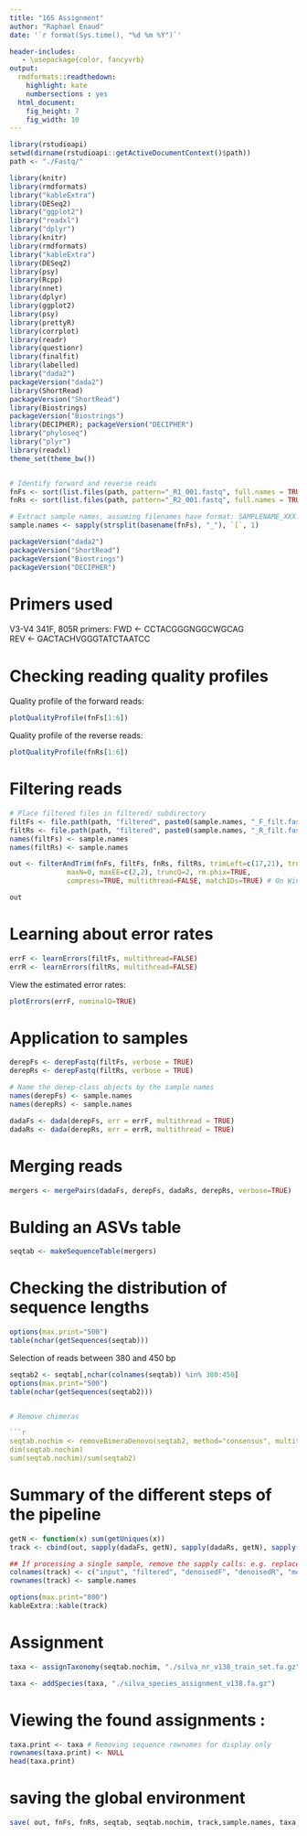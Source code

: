 ---
title: "16S Assignment"
author: "Raphael Enaud"
date: '`r format(Sys.time(), "%d %m %Y")`'

header-includes:
   - \usepackage{color, fancyvrb}
output:
  rmdformats::readthedown:
    highlight: kate
    numbersections : yes    
  html_document: 
    fig_height: 7
    fig_width: 10
---

```{r knitrinit, include=FALSE, warning=FALSE, message=FALSE, cache=TRUE}

library(rstudioapi)    
setwd(dirname(rstudioapi::getActiveDocumentContext()$path))
path <- "./Fastq/"

library(knitr)
library(rmdformats)
library("kableExtra")
library(DESeq2)
library("ggplot2")     
library("readxl")       
library("dplyr")      
library(knitr)
library(rmdformats)
library("kableExtra")
library(DESeq2)
library(psy)
library(Rcpp)
library(nnet)
library(dplyr)
library(ggplot2)
library(psy)
library(prettyR)
library(corrplot)
library(readr)
library(questionr)
library(finalfit)
library(labelled)
library("dada2")
packageVersion("dada2")
library(ShortRead)
packageVersion("ShortRead")
library(Biostrings)
packageVersion("Biostrings")
library(DECIPHER); packageVersion("DECIPHER")
library("phyloseq")
library("plyr")
library(readxl)
theme_set(theme_bw())


# Identify forward and reverse reads
fnFs <- sort(list.files(path, pattern="_R1_001.fastq", full.names = TRUE))
fnRs <- sort(list.files(path, pattern="_R2_001.fastq", full.names = TRUE))

# Extract sample names, assuming filenames have format: SAMPLENAME_XXX.fastq
sample.names <- sapply(strsplit(basename(fnFs), "_"), `[`, 1)
```

```{r, echo=TRUE, warning=FALSE, message=FALSE, cache=FALSE}
packageVersion("dada2")
packageVersion("ShortRead")
packageVersion("Biostrings")
packageVersion("DECIPHER")
```


# Primers used
V3-V4 341F, 805R primers:
FWD <- CCTACGGGNGGCWGCAG  
REV <- GACTACHVGGGTATCTAATCC

# Checking reading quality profiles
Quality profile of the forward reads:
```{r, echo=FALSE, warning=FALSE, message=FALSE, cache=FALSE}
plotQualityProfile(fnFs[1:6])
```

Quality profile of the reverse reads:
```{r, echo=FALSE, warning=FALSE, message=FALSE, cache=FALSE}
plotQualityProfile(fnRs[1:6])
```

# Filtering reads
```{r, echo=FALSE, warning=FALSE, message=FALSE, cache=FALSE}

# Place filtered files in filtered/ subdirectory
filtFs <- file.path(path, "filtered", paste0(sample.names, "_F_filt.fastq.gz"))
filtRs <- file.path(path, "filtered", paste0(sample.names, "_R_filt.fastq.gz"))
names(filtFs) <- sample.names
names(filtRs) <- sample.names

out <- filterAndTrim(fnFs, filtFs, fnRs, filtRs, trimLeft=c(17,21), truncLen=c(240,240),
              maxN=0, maxEE=c(2,2), truncQ=2, rm.phix=TRUE,
              compress=TRUE, multithread=FALSE, matchIDs=TRUE) # On Windows set multithread=FALSE

out

```



# Learning about error rates
```{r, include=FALSE, warning=FALSE, message=FALSE, cache=FALSE}
errF <- learnErrors(filtFs, multithread=FALSE)
errR <- learnErrors(filtRs, multithread=FALSE)
```

View the estimated error rates:
```{r, echo=FALSE, warning=FALSE, message=FALSE, cache=FALSE}
plotErrors(errF, nominalQ=TRUE) 
```

# Application to samples
```{r, echo=FALSE, warning=FALSE, message=FALSE, cache=FALSE}
derepFs <- derepFastq(filtFs, verbose = TRUE)
derepRs <- derepFastq(filtRs, verbose = TRUE)

# Name the derep-class objects by the sample names
names(derepFs) <- sample.names
names(derepRs) <- sample.names

dadaFs <- dada(derepFs, err = errF, multithread = TRUE)
dadaRs <- dada(derepRs, err = errR, multithread = TRUE)
```


# Merging reads
```{r, include=FALSE, warning=FALSE, message=FALSE, cache=FALSE}
mergers <- mergePairs(dadaFs, derepFs, dadaRs, derepRs, verbose=TRUE)
```


# Bulding an ASVs table
```{r, echo=FALSE, warning=FALSE, message=FALSE, cache=FALSE}
seqtab <- makeSequenceTable(mergers)

```


# Checking the distribution of sequence lengths
```{r, echo=FALSE, warning=FALSE, message=FALSE, cache=FALSE}
options(max.print="500")
table(nchar(getSequences(seqtab)))
```

Selection of reads between 380 and 450 bp
```{r, echo=FALSE, warning=FALSE, message=FALSE, cache=FALSE}
seqtab2 <- seqtab[,nchar(colnames(seqtab)) %in% 380:450]
options(max.print="500")
table(nchar(getSequences(seqtab2)))


# Remove chimeras

```{r, echo=FALSE, warning=FALSE, message=FALSE, cache=FALSE}
seqtab.nochim <- removeBimeraDenovo(seqtab2, method="consensus", multithread=FALSE, verbose=TRUE) 
dim(seqtab.nochim)
sum(seqtab.nochim)/sum(seqtab2)
```

# Summary of the different steps of the pipeline

```{r, include=FALSE, warning=FALSE, message=FALSE, cache=FALSE}
getN <- function(x) sum(getUniques(x))
track <- cbind(out, sapply(dadaFs, getN), sapply(dadaRs, getN), sapply(mergers, getN), rowSums(seqtab.nochim))

## If processing a single sample, remove the sapply calls: e.g. replace sapply(dadaFs, getN) with getN(dadaFs)
colnames(track) <- c("input", "filtered", "denoisedF", "denoisedR", "merged", "nonchim")
rownames(track) <- sample.names
```

```{r, echo=FALSE, warning=FALSE, message=FALSE, cache=FALSE}
options(max.print="800")
kableExtra::kable(track)
```


# Assignment

```{r, echo=FALSE, warning=FALSE, message=FALSE, cache=FALSE}
taxa <- assignTaxonomy(seqtab.nochim, "./silva_nr_v138_train_set.fa.gz", multithread=FALSE)
```


```{r, echo=FALSE, warning=FALSE, message=FALSE, cache=FALSE}
taxa <- addSpecies(taxa, "./silva_species_assignment_v138.fa.gz")
```

# Viewing the found assignments :

```{r, echo=FALSE, warning=FALSE, message=FALSE, cache=FALSE}
taxa.print <- taxa # Removing sequence rownames for display only
rownames(taxa.print) <- NULL
head(taxa.print)

```

# saving the global environment
```{r, echo=FALSE, warning=FALSE, message=FALSE, cache=FALSE}
save( out, fnFs, fnRs, seqtab, seqtab.nochim, track,sample.names, taxa, errF, file = "./assignation.rda")
```

